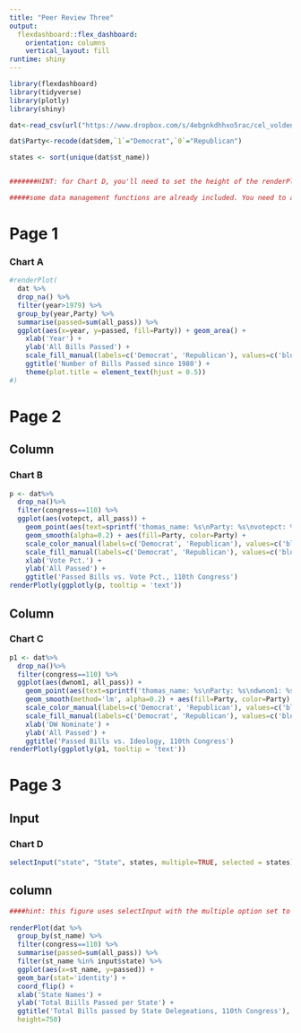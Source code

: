 ```yaml
---
title: "Peer Review Three"
output: 
  flexdashboard::flex_dashboard:
    orientation: columns
    vertical_layout: fill
runtime: shiny
---
```


```r
library(flexdashboard)
library(tidyverse)
library(plotly)
library(shiny)

dat<-read_csv(url("https://www.dropbox.com/s/4ebgnkdhhxo5rac/cel_volden_wiseman%20_coursera.csv?raw=1"))

dat$Party<-recode(dat$dem,`1`="Democrat",`0`="Republican")

states <- sort(unique(dat$st_name))


#######HINT: for Chart D, you'll need to set the height of the renderPlot, using the height argument. Try a value of 750.

#####some data management functions are already included. You need to add the visualization functions.

```


Page 1
======

### Chart A


```r
#renderPlot(
  dat %>% 
  drop_na() %>% 
  filter(year>1979) %>% 
  group_by(year,Party) %>% 
  summarise(passed=sum(all_pass)) %>% 
  ggplot(aes(x=year, y=passed, fill=Party)) + geom_area() + 
    xlab('Year') +
    ylab('All Bills Passed') +
    scale_fill_manual(labels=c('Democrat', 'Republican'), values=c('blue', 'red')) +
    ggtitle('Number of Bills Passed since 1980') + 
    theme(plot.title = element_text(hjust = 0.5))
#)

```


Page 2
======

Column
---

### Chart B

```r
p <- dat%>%
  drop_na()%>%
  filter(congress==110) %>%
  ggplot(aes(votepct, all_pass)) + 
    geom_point(aes(text=sprintf('thomas_name: %s\nParty: %s\nvotepct: %s\nall_pass: %s', thomas_name, Party, votepct, all_pass), fill=Party)) +
    geom_smooth(alpha=0.2) + aes(fill=Party, color=Party) + 
    scale_color_manual(labels=c('Democrat', 'Republican'), values=c('blue', 'red')) +
    scale_fill_manual(labels=c('Democrat', 'Republican'), values=c('blue', 'red')) +
    xlab('Vote Pct.') +
    ylab('All Passed') +
    ggtitle('Passed Bills vs. Vote Pct., 110th Congress')
renderPlotly(ggplotly(p, tooltip = 'text'))
```

Column
---

### Chart C

```r
p1 <- dat%>%
  drop_na()%>%
  filter(congress==110) %>%
  ggplot(aes(dwnom1, all_pass)) + 
    geom_point(aes(text=sprintf('thomas_name: %s\nParty: %s\ndwnom1: %s\nall_pass: %s', thomas_name, Party, dwnom1, all_pass), fill=Party)) +
    geom_smooth(method='lm', alpha=0.2) + aes(fill=Party, color=Party) + 
    scale_color_manual(labels=c('Democrat', 'Republican'), values=c('blue', 'red')) +
    scale_fill_manual(labels=c('Democrat', 'Republican'), values=c('blue', 'red')) +
    xlab('DW Nominate') +
    ylab('All Passed') +
    ggtitle('Passed Bills vs. Ideology, 110th Congress')
renderPlotly(ggplotly(p1, tooltip = 'text'))
```


Page 3
======

Input {.sidebar}
---

### Chart D

```r
selectInput("state", "State", states, multiple=TRUE, selected = states)
```

column
---

```r

####hint: this figure uses selectInput with the multiple option set to true and with the options set up so that all states are initially selected.
  
renderPlot(dat %>% 
  group_by(st_name) %>% 
  filter(congress==110) %>%
  summarise(passed=sum(all_pass)) %>%
  filter(st_name %in% input$state) %>%
  ggplot(aes(x=st_name, y=passed)) +
  geom_bar(stat='identity') +
  coord_flip() +
  xlab('State Names') +
  ylab('Total Biills Passed per State') +
  ggtitle('Total Bills passed by State Delegeations, 110th Congress'), 
  height=750)

```


